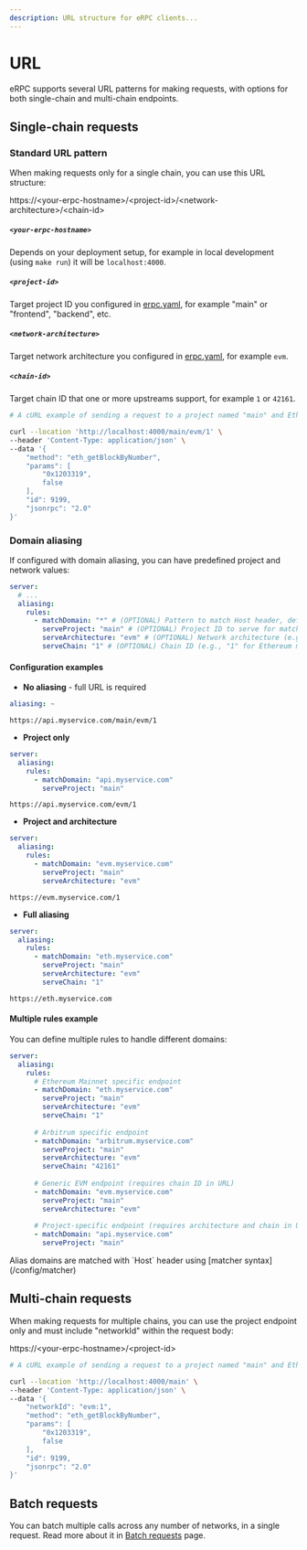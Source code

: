 ```yaml
---
description: URL structure for eRPC clients...
---
```



# URL

eRPC supports several URL patterns for making requests, with options for both single-chain and multi-chain endpoints.

## Single-chain requests

### Standard URL pattern

When making requests only for a single chain, you can use this URL structure:

<Callout type='info'>
  https://&lt;your-erpc-hostname&gt;/&lt;project-id&gt;/&lt;network-architecture&gt;/&lt;chain-id&gt;
</Callout>

##### `<your-erpc-hostname>`
Depends on your deployment setup, for example in local development (using `make run`) it will be `localhost:4000`.

##### `<project-id>`
Target project ID you configured in [erpc.yaml](/config/example), for example "main" or "frontend", "backend", etc.

##### `<network-architecture>`
Target network architecture you configured in [erpc.yaml](/config/example), for example `evm`.

##### `<chain-id>`
Target chain ID that one or more upstreams support, for example `1` or `42161`.

```bash
# A cURL example of sending a request to a project named "main" and Ethereum mainnet chain:

curl --location 'http://localhost:4000/main/evm/1' \
--header 'Content-Type: application/json' \
--data '{
    "method": "eth_getBlockByNumber",
    "params": [
        "0x1203319",
        false
    ],
    "id": 9199,
    "jsonrpc": "2.0"
}'
```

### Domain aliasing
If configured with domain aliasing, you can have predefined project and network values:

```yaml filename="erpc.yaml"
server:
  # ...
  aliasing:
    rules:
      - matchDomain: "*" # (OPTIONAL) Pattern to match Host header, defaults to `*` (all domains)
        serveProject: "main" # (OPTIONAL) Project ID to serve for matched domains
        serveArchitecture: "evm" # (OPTIONAL) Network architecture (e.g., "evm")
        serveChain: "1" # (OPTIONAL) Chain ID (e.g., "1" for Ethereum mainnet)
```

#### Configuration examples

- **No aliasing** - full URL is required
```yaml
aliasing: ~
```
```
https://api.myservice.com/main/evm/1
```

- **Project only**
```yaml
server:
  aliasing:
    rules:
      - matchDomain: "api.myservice.com"
        serveProject: "main"
```
```
https://api.myservice.com/evm/1
```

- **Project and architecture**
```yaml
server:
  aliasing:
    rules:
      - matchDomain: "evm.myservice.com"
        serveProject: "main"
        serveArchitecture: "evm"
```
```
https://evm.myservice.com/1
```

- **Full aliasing**
```yaml
server:
  aliasing:
    rules:
      - matchDomain: "eth.myservice.com"
        serveProject: "main"
        serveArchitecture: "evm"
        serveChain: "1"
```
```
https://eth.myservice.com
```

#### Multiple rules example

You can define multiple rules to handle different domains:

```yaml
server:
  aliasing:
    rules:
      # Ethereum Mainnet specific endpoint
      - matchDomain: "eth.myservice.com"
        serveProject: "main"
        serveArchitecture: "evm"
        serveChain: "1"
      
      # Arbitrum specific endpoint
      - matchDomain: "arbitrum.myservice.com"
        serveProject: "main"
        serveArchitecture: "evm"
        serveChain: "42161"
      
      # Generic EVM endpoint (requires chain ID in URL)
      - matchDomain: "evm.myservice.com"
        serveProject: "main"
        serveArchitecture: "evm"
      
      # Project-specific endpoint (requires architecture and chain in URL)
      - matchDomain: "api.myservice.com"
        serveProject: "main"
```

<Callout type="info">
  Alias domains are matched with `Host` header using [matcher syntax](/config/matcher)
</Callout>

## Multi-chain requests

When making requests for multiple chains, you can use the project endpoint only and must include "networkId" within the request body:

<Callout type='info'>
  https://&lt;your-erpc-hostname&gt;/&lt;project-id&gt;
</Callout>


```bash
# A cURL example of sending a request to a project named "main" and Ethereum mainnet chain:

curl --location 'http://localhost:4000/main' \
--header 'Content-Type: application/json' \
--data '{
    "networkId": "evm:1",
    "method": "eth_getBlockByNumber",
    "params": [
        "0x1203319",
        false
    ],
    "id": 9199,
    "jsonrpc": "2.0"
}'
```

## Batch requests

You can batch multiple calls across any number of networks, in a single request. Read more about it in [Batch requests](/operation/batch) page.
